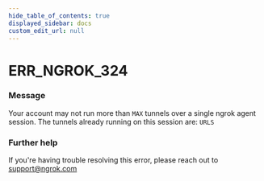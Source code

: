 ```yaml
---
hide_table_of_contents: true
displayed_sidebar: docs
custom_edit_url: null
---
```



# ERR_NGROK_324

### Message
Your account may not run more than `MAX` tunnels over a single ngrok agent session.
The tunnels already running on this session are:
`URLS`


### Further help
If you're having trouble resolving this error, please reach out to [support@ngrok.com](mailto:support@ngrok.com?subject=Help%20with%20ERR_NGROK_324)


<ErrorDetails error='err_ngrok_324' />
